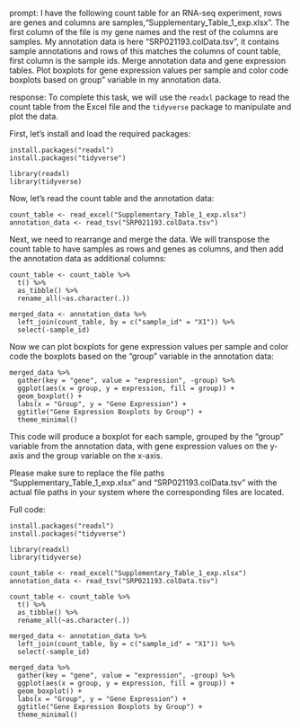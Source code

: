 prompt:
I have the following count table for an RNA-seq experiment, rows are genes and columns are samples,"Supplementary_Table_1_exp.xlsx". The first column of the file is my gene names and the rest of the columns are samples. My annotation data is here "SRP021193.colData.tsv", it contains sample annotations and rows of this matches the columns of count table, first column is the sample ids. Merge annotation data and gene expression tables. Plot boxplots for gene expression values per sample and color code boxplots based on group" variable in my annotation data.

response:
To complete this task, we will use the `readxl` package to read the count table from the Excel file and the `tidyverse` package to manipulate and plot the data.

First, let's install and load the required packages:
```
install.packages("readxl")
install.packages("tidyverse")

library(readxl)
library(tidyverse)
```

Now, let's read the count table and the annotation data:
```
count_table <- read_excel("Supplementary_Table_1_exp.xlsx")
annotation_data <- read_tsv("SRP021193.colData.tsv")
```

Next, we need to rearrange and merge the data. We will transpose the count table to have samples as rows and genes as columns, and then add the annotation data as additional columns:
```
count_table <- count_table %>%
  t() %>%
  as_tibble() %>%
  rename_all(~as.character(.))

merged_data <- annotation_data %>%
  left_join(count_table, by = c("sample_id" = "X1")) %>%
  select(-sample_id)
```

Now we can plot boxplots for gene expression values per sample and color code the boxplots based on the "group" variable in the annotation data:
```
merged_data %>%
  gather(key = "gene", value = "expression", -group) %>%
  ggplot(aes(x = group, y = expression, fill = group)) +
  geom_boxplot() +
  labs(x = "Group", y = "Gene Expression") +
  ggtitle("Gene Expression Boxplots by Group") +
  theme_minimal()
```

This code will produce a boxplot for each sample, grouped by the "group" variable from the annotation data, with gene expression values on the y-axis and the group variable on the x-axis.

Please make sure to replace the file paths "Supplementary_Table_1_exp.xlsx" and "SRP021193.colData.tsv" with the actual file paths in your system where the corresponding files are located.

Full code:
```
install.packages("readxl")
install.packages("tidyverse")

library(readxl)
library(tidyverse)

count_table <- read_excel("Supplementary_Table_1_exp.xlsx")
annotation_data <- read_tsv("SRP021193.colData.tsv")

count_table <- count_table %>%
  t() %>%
  as_tibble() %>%
  rename_all(~as.character(.))

merged_data <- annotation_data %>%
  left_join(count_table, by = c("sample_id" = "X1")) %>%
  select(-sample_id)

merged_data %>%
  gather(key = "gene", value = "expression", -group) %>%
  ggplot(aes(x = group, y = expression, fill = group)) +
  geom_boxplot() +
  labs(x = "Group", y = "Gene Expression") +
  ggtitle("Gene Expression Boxplots by Group") +
  theme_minimal()
```
